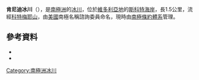 {{coord|77|39|S|162|13|E|source:GNIS|display=title}}

'''肯尼迪冰川'''（{{lang-en|Kennedy Glacier}}），是[[南極洲|南極洲]]的[[冰川|冰川]]，位於[[維多利亞地|維多利亞地]]的[[斯科特海岸|斯科特海岸]]，長1.5公里，流經[[科特梅耶山|科特梅耶山]]，由[[美國|美國]]南極名稱諮詢委員命名，現時由[[南極條約體系|南極條約體系]]管理。

==參考資料==
*{{cite gnis | type = antarid | id = 17394| name = Kennedy Glacier | accessdate = 2013-04-25}}
*{{usgs-gazetteer|id=17394|name=Kennedy Glacier}}

{{DEFAULTSORT:Kennedy Glacier}}
[[Category:南極洲冰川|Category:南極洲冰川]]


{{ScottCoast-geo-stub}}